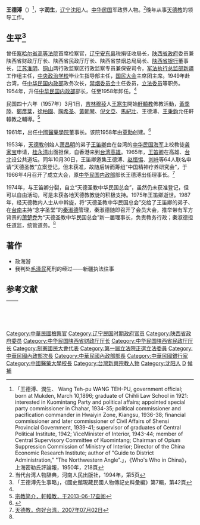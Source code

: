 {{Infobox Officeholder
|姓名=王德溥
|圖像=File:王德溥.jpg
|圖像大小=200px
|圖像說明=  
| 字       = 潤生
| 號       = 
| 別名     = 
| 出生名   = 
| 出生日期 = 1896年3月10日
| 出生地點 = 
| 逝世日期 = {{dda|1991|6|22|1896|3|10}}
| 逝世地點 = 
| 死因     = 
| 墓地     = 
| 墓地座標 = 
| 籍貫     = 
| 政黨     = 
| 其他政黨 = 
| parents    = 
| 配偶     = 
| 伴侶     = 
| relatives  =  
| children  =  
| 母校     = 
| 著作     = 
| 簽名     = 
| 腳註     = 
| past     = 
}}
'''王德溥'''（{{bd|1896年|3月10日|1991年|6月22日}}）<ref>「王德溥、潤生、 Wang Teh-pu WANG TEH-PU, government official; born at Mukden, March 10,1896; graduate of Chihli Law School in 1921: interested in Kuomintang Party and political affairs; appointed special party commissioner in Chahar, 1934-35; political commissioner and pacification commander in Hwaiyin Zone, Kiangsu, 1936-38; financial commissioner and later commissioner of Civil Affairs of Shensi Provincial Government, 1939-41; supervisor of graduates of Central Political Institute, 1942; ViceMinister of Interior, 1943-44; member of Central Supervisory Committee of Kuomintang; Chairman of Opium Suppression Commission of Ministry of Interior; Director of the China Economic Research Institute; author of "Guide to District Administration," "The Northwestern Angle".」，《Who's Who in China》，上海密勒氏評論報，1950年，218頁</ref>，字'''润生'''，[[辽宁|辽宁]][[沈阳|沈阳]]人。[[中华民国|中华民国]]军政界人物。<ref name=dd>当代台湾人物辞典，河南人民出版社，1994年，第5页</ref>晚年从事[[天德教|天德教]]的领导工作。

== 生平<ref>「王德溥先生事略」，《國史館現藏民國人物傳記史料彙編》第7輯，第42頁</ref> ==
曾任[[察哈尔省高等法院|察哈尔省高等法院]]首席检察官，[[辽宁|辽宁]][[安东县|安东县]]税捐征收局长，[[陕西省政府|陕西省政府]]委员兼陕西省财政厅厅长、陕西省民政厅厅长、陕西省禁烟总局局长、[[陕西省银行|陕西省银行]]董事长，[[江苏|江苏]][[淮阴|淮阴]]、[[铜山|铜山]]两行政监察区行政监察专员兼保安司令，[[军法执行总监部|军法执行总监部]][[新疆|新疆]]工作组主任，[[中央政治学校|中央政治学校]]毕业生指导部主任，[[国民大会|国民大会]]主席团主席。1949年赴台湾，任[[中华民国内政部|中华民国内政部]]政务次长，[[禁烟委员会|禁烟委员会]]主任委员，[[立法委员|立法委员]]等职务。1954年，升任[[中华民国内政部|中华民国内政部]]部长，任至1958年卸任。<ref name=dd/>

民国四十六年（1957年）3月1日，[[吉林|吉林]][[穆稜|穆稜]]人[[王寒生|王寒生]]開始[[軒轅教|軒轅教]]佈教活動，[[黃季陸|黃季陸]]、[[鄭彥棻|鄭彥棻]]，[[徐柏園|徐柏園]]、[[陶希圣|陶希圣]]、[[黃朝琴|黃朝琴]]、[[倪文亞|倪文亞]]、[[馬紀壯|馬紀壯]]、王德溥、[[王秉鈞|王秉鈞]]允任軒轅教之輔導。<ref>[http://ez-dao.com/Bible/Bible08.html 宗教简介，軒轅教，于2013-06-17查阅]{{Dead link|date=2018年8月 |bot=InternetArchiveBot |fix-attempted=yes }}</ref>

1961年，出任[[中國醫藥學院|中國醫藥學院]]董事长。该院1958年由[[覃勤|覃勤]]创建。<ref>{{Cite web |url=http://www.cmu.edu.tw/intro_01.html |title=創校沿革，中國醫藥大学，于2013-06-17查阅 |access-date=2013-06-17 |archive-url=https://web.archive.org/web/20130622084105/http://www.cmu.edu.tw/intro_01.html |archive-date=2013-06-22 |dead-url=yes }}</ref>

1953年，[[天德教|天德教]]创始人[[萧昌明|萧昌明]]的弟子[[王笛卿|王笛卿]]由在台湾的[[中华民国海军|中华民国海军]]上校教徒[[龚家宝|龚家宝]]申请，[[桂永清|桂永清]]出面担保，自香港来到[[台湾|台湾]][[高雄|高雄]]。1965年，[[王笛卿|王笛卿]]在高雄、[[台北|台北]]设公共道坛。同年10月30日，王笛卿邀集王德溥、[[赵恒惕|赵恒惕]]、[[刘峙|刘峙]]等64人联名申请“天德圣教”立案登记，但未获准，故随后转而筹组“中国精神疗养研究会”，于1966年4月召开了成立大会，原[[中华民国内政部|中华民国内政部]]部长王德溥出任理事长。<ref name=tdj>[http://www.nihaotw.com/fw/twbk/zjxy/200707/t20070702_259413.htm 天德教，你好台湾，2007年07月02日]{{dead link|date=2018年3月 |bot=InternetArchiveBot |fix-attempted=yes }}</ref>

1974年，与王笛卿分裂，自立“天德圣教中华民国总会”，虽然仍未获准登记，但可以自由活动，可是未获各地天德教教徒的积极支持。1975年王笛卿逝世。1987年，经天德教内人士从中斡旋，将“天德圣教中华民国总会”交给了王笛卿的弟子、在[[台南|台南]]主持“念字圣堂”的[[秦淑德|秦淑德]]管理，秦淑德随即召开了会员大会，推举带有军方背景的[[萧楚乔|萧楚乔]]为“天德圣教中华民国总会”新一届理事长，负责教务行政；秦淑德担任道监，统管道务。<ref name=tdj/>

==著作==
*政海游
*我判处[[毛泽民|毛泽民]]死刑的经过——新疆执法往事

==参考文献==
{{reflist}}

{| class="wikitable" style="margin:0 auto"
|- 
!　{{CHN1928}}
{{先代次代|[[中华民国内政部|内政部]]部長|<small>1954年6月1日—1958年3月27日</small>|[[黃季陸|黃季陸]]|[[田炯錦|田炯錦]]}}
|}
{{中華民國第一屆立法委員}}
{{中華民國內政部長}}
{{DEFAULTSORT:Y余}}
[[Category:中華民國檢察官|Category:中華民國檢察官]]
[[Category:辽宁民国时期政府官员|Category:辽宁民国时期政府官员]]
[[Category:陕西省政府委员|Category:陕西省政府委员]]
[[Category:中华民国陕西省财政厅厅长|Category:中华民国陕西省财政厅厅长]]
[[Category:中华民国陕西省民政厅厅长|Category:中华民国陕西省民政厅厅长]]
[[Category:制憲國民大會代表|Category:制憲國民大會代表]]
[[Category:第一屆立法院正選立法委員|Category:第一屆立法院正選立法委員]]
[[Category:中華民國內政部次長|Category:中華民國內政部次長]]
[[Category:中華民國內政部部長|Category:中華民國內政部部長]]
[[Category:中華民國銀行家|Category:中華民國銀行家]]
[[Category:中國醫藥大學校長|Category:中國醫藥大學校長]]
[[Category:台灣新興宗教人物|Category:台灣新興宗教人物]]
[[Category:沈阳人|Category:沈阳人]]
[[Category:王姓|D]]
[[Category:中國國民黨中央監察委員|候補]]